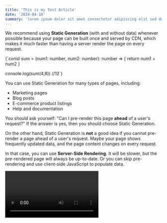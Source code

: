 ```yaml
---
title: 'This is my Test Article'
date: '2024-04-18'
summary: 'lorem ipsum dolor sit amet consectetur adipiscing elit sed do eiusmod tempor incididunt ut labore et dolore magna aliqua. Ut enim ad minim veniam quis.'
---
```


We recommend using **Static Generation** (with and without data) whenever possible because your page can be built once and served by CDN, which makes it much faster than having a server render the page on every request.

<CodeBlock language="ts">
{`const sum = (num1: number, num2: number): number => {
    return num1 + num2
}

console.log(sum(4,8)) //12`}
</CodeBlock>

<CustomImage src="https://raw.githubusercontent.com/JackMartinDev/blog-posts/main/images/test.jpg" alt="Test image" />

You can use Static Generation for many types of pages, including:

- Marketing pages
- Blog posts
- E-commerce product listings
- Help and documentation

You should ask yourself: "Can I pre-render this page **ahead** of a user's request?" If the answer is yes, then you should choose Static Generation.

On the other hand, Static Generation is **not** a good idea if you cannot pre-render a page ahead of a user's request. Maybe your page shows frequently updated data, and the page content changes on every request.

In that case, you can use **Server-Side Rendering**. It will be slower, but the pre-rendered page will always be up-to-date. Or you can skip pre-rendering and use client-side JavaScript to populate data.

<Video id="6h649f2fB9Q" />
